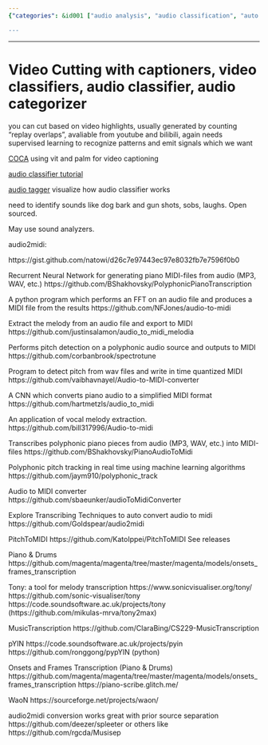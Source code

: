 ```yaml
---
{"categories": &id001 ["audio analysis", "audio classification", "auto edit", "transcription", "video auto edit", "video understanding"], "category": "MIDI Conversion Tools", "date": "2022-05-10 15:43:25", "description": "This article discusses various methods and tools for converting audio files to MIDI format, including COCA, audio classifiers, and taggers. It compares different audio-to-MIDI converter tools such as Polyphonic_track, audioToMidiConverter, PitchToMIDI, Tony, MusicTranscription, pYIN, Spleeter, and Musisep to transcribe polyphonic audio into MIDI format.", "tags": *id001, "title": "Video Cutting with captioners, video classifiers, audio classifier, audio categorizer"}

---
```


------

# Video Cutting with captioners, video classifiers, audio classifier, audio categorizer

you can cut based on video highlights, usually generated by counting "replay overlaps", avaliable from youtube and bilibili, again needs supervised learning to recognize patterns and emit signals which we want

[COCA](https://github.com/lucidrains/CoCa-pytorch) using vit and palm for video captioning

[audio classifier tutorial](https://mpolinowski.github.io/docs/IoT-and-Machine-Learning/ML/2022-04-01-tensorflow-audio-classifier/2022-04-01/)

[audio tagger](https://github.com/AlexUserForVA/AudioTagger) visualize how audio classifier works

need to identify sounds like dog bark and gun shots, sobs, laughs. Open sourced.

May use sound analyzers.

audio2midi:

https://gist.github.com/natowi/d26c7e97443ec97e8032fb7e7596f0b0

Recurrent Neural Network for generating piano MIDI-files from audio (MP3, WAV, etc.)
https://github.com/BShakhovsky/PolyphonicPianoTranscription

A python program which performs an FFT on an audio file and produces a MIDI file from the results
https://github.com/NFJones/audio-to-midi

Extract the melody from an audio file and export to MIDI
https://github.com/justinsalamon/audio_to_midi_melodia

Performs pitch detection on a polyphonic audio source and outputs to MIDI
https://github.com/corbanbrook/spectrotune

Program to detect pitch from wav files and write in time quantized MIDI
https://github.com/vaibhavnayel/Audio-to-MIDI-converter

A CNN which converts piano audio to a simplified MIDI format
https://github.com/hartmetzls/audio_to_midi

An application of vocal melody extraction.
https://github.com/bill317996/Audio-to-midi

Transcribes polyphonic piano pieces from audio (MP3, WAV, etc.) into MIDI-files
https://github.com/BShakhovsky/PianoAudioToMidi

Polyphonic pitch tracking in real time using machine learning algorithms
https://github.com/jaym910/polyphonic_track

Audio to MIDI converter
https://github.com/sbaeunker/audioToMidiConverter

Explore Transcribing Techniques to auto convert audio to midi
https://github.com/Goldspear/audio2midi

PitchToMIDI
https://github.com/KatoIppei/PitchToMIDI See releases

Piano & Drums
https://github.com/magenta/magenta/tree/master/magenta/models/onsets_frames_transcription

Tony: a tool for melody transcription
https://www.sonicvisualiser.org/tony/ https://github.com/sonic-visualiser/tony https://code.soundsoftware.ac.uk/projects/tony (https://github.com/mikulas-mrva/tony2max)

MusicTranscription
https://github.com/ClaraBing/CS229-MusicTranscription

pYIN
https://code.soundsoftware.ac.uk/projects/pyin https://github.com/ronggong/pypYIN (python)

Onsets and Frames Transcription (Piano & Drums)
https://github.com/magenta/magenta/tree/master/magenta/models/onsets_frames_transcription https://piano-scribe.glitch.me/

WaoN
https://sourceforge.net/projects/waon/

audio2midi conversion works great with prior source separation https://github.com/deezer/spleeter or others like https://github.com/rgcda/Musisep

